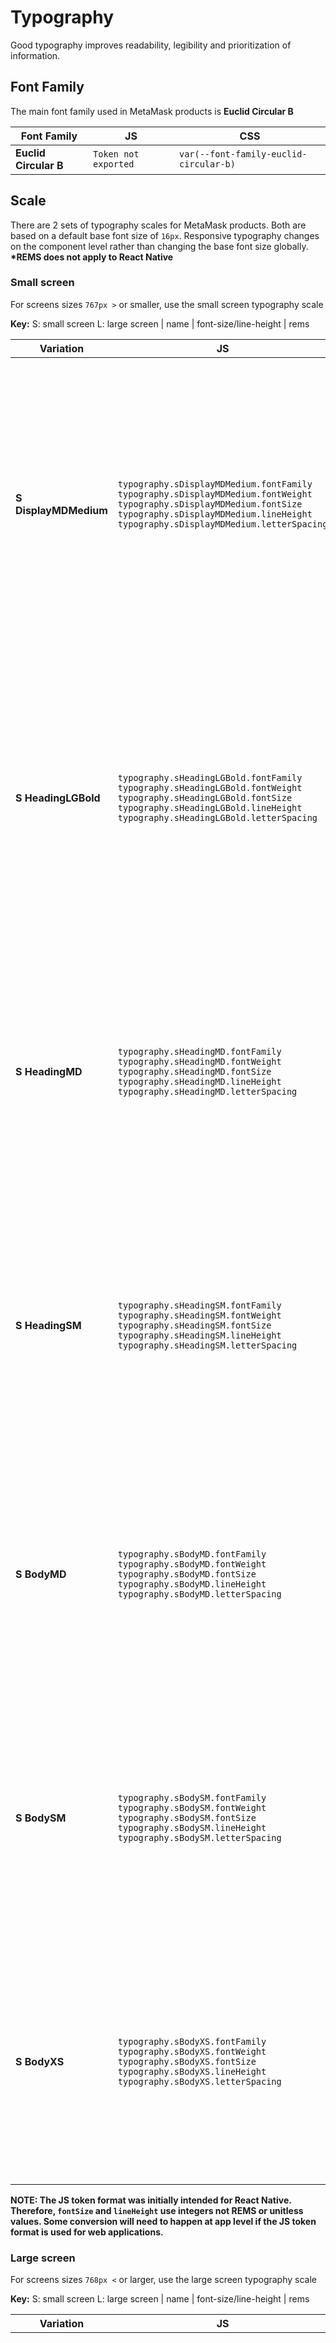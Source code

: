

<Meta title="Typography / Introduction" />

# Typography

Good typography improves readability, legibility and prioritization of information.

## Font Family

The main font family used in MetaMask products is **Euclid Circular B**

<Canvas>
  <Story id="typography-typography--font-family" />
</Canvas>

| Font Family           | JS                   | CSS                                    |
| --------------------- | -------------------- | -------------------------------------- |
| **Euclid Circular B** | `Token not exported` | `var(--font-family-euclid-circular-b)` |

## Scale

There are 2 sets of typography scales for MetaMask products. Both are based on a default base font size of `16px`. Responsive typography changes on the component level rather than changing the base font size globally. **\*REMS does not apply to React Native**

### **Small screen**

For screens sizes `767px >` or smaller, use the small screen typography scale

**Key:** S: small screen L: large screen | name | font-size/line-height | rems

<Canvas>
  <Story id="typography-typography--small-screen" />
</Canvas>

| Variation             | JS                                                                                                                                                                                                                                        | CSS                                                                                                                                                                                                                                                                                             |
| --------------------- | ----------------------------------------------------------------------------------------------------------------------------------------------------------------------------------------------------------------------------------------- | ----------------------------------------------------------------------------------------------------------------------------------------------------------------------------------------------------------------------------------------------------------------------------------------------- |
| **S DisplayMDMedium** | `typography.sDisplayMDMedium.fontFamily` <br /> `typography.sDisplayMDMedium.fontWeight` <br /> `typography.sDisplayMDMedium.fontSize` <br /> `typography.sDisplayMDMedium.lineHeight` <br /> `typography.sDisplayMDMedium.letterSpacing` | `var(--typography-s-display-md-medium-font-family)` <br /> `var(--typography-s-display-md-medium-font-weight)`<br /> `var(--typography-s-display-md-medium-font-size)` <br /> `var(--typography-s-display-md-medium-line-height)` <br /> `var(--typography-s-display-md-medium-letter-spacing)` |
| **S HeadingLGBold**   | `typography.sHeadingLGBold.fontFamily` <br /> `typography.sHeadingLGBold.fontWeight` <br /> `typography.sHeadingLGBold.fontSize` <br /> `typography.sHeadingLGBold.lineHeight` <br /> `typography.sHeadingLGBold.letterSpacing`           | `var(--typography-s-heading-lg-bold-font-family)` <br /> `var(--typography-s-heading-lg-bold-font-weight)`<br /> `var(--typography-s-heading-lg-bold-font-size)` <br /> `var(--typography-s-heading-lg-bold-line-height)` <br /> `var(--typography-s-heading-lg-bold-letter-spacing)`           |
| **S HeadingMD**       | `typography.sHeadingMD.fontFamily` <br /> `typography.sHeadingMD.fontWeight` <br /> `typography.sHeadingMD.fontSize` <br /> `typography.sHeadingMD.lineHeight` <br /> `typography.sHeadingMD.letterSpacing`                               | `var(--typography-s-heading-md-font-family)` <br /> `var(--typography-s-heading-md-font-weight)`<br /> `var(--typography-s-heading-md-font-size)` <br /> `var(--typography-s-heading-md-line-height)` <br /> `var(--typography-s-heading-md-letter-spacing)`                                    |
| **S HeadingSM**       | `typography.sHeadingSM.fontFamily` <br /> `typography.sHeadingSM.fontWeight` <br /> `typography.sHeadingSM.fontSize` <br /> `typography.sHeadingSM.lineHeight` <br /> `typography.sHeadingSM.letterSpacing`                               | `var(--typography-s-heading-sm-font-family)` <br /> `var(--typography-s-heading-sm-font-weight)`<br /> `var(--typography-s-heading-sm-font-size)` <br /> `var(--typography-s-heading-sm-line-height)` <br /> `var(--typography-s-heading-sm-letter-spacing)`                                    |
| **S BodyMD**          | `typography.sBodyMD.fontFamily` <br /> `typography.sBodyMD.fontWeight` <br /> `typography.sBodyMD.fontSize` <br /> `typography.sBodyMD.lineHeight` <br /> `typography.sBodyMD.letterSpacing`                                              | `var(--typography-s-body-md-font-family)` <br /> `var(--typography-s-body-md-font-weight)`<br /> `var(--typography-s-body-md-font-size)` <br /> `var(--typography-s-body-md-line-height)` <br /> `var(--typography-s-body-md-letter-spacing)`                                                   |
| **S BodySM**          | `typography.sBodySM.fontFamily` <br /> `typography.sBodySM.fontWeight` <br /> `typography.sBodySM.fontSize` <br /> `typography.sBodySM.lineHeight` <br /> `typography.sBodySM.letterSpacing`                                              | `var(--typography-s-body-sm-font-family)` <br /> `var(--typography-s-body-sm-font-weight)`<br /> `var(--typography-s-body-sm-font-size)` <br /> `var(--typography-s-body-sm-line-height)` <br /> `var(--typography-s-body-sm-letter-spacing)`                                                   |
| **S BodyXS**          | `typography.sBodyXS.fontFamily` <br /> `typography.sBodyXS.fontWeight` <br /> `typography.sBodyXS.fontSize` <br /> `typography.sBodyXS.lineHeight` <br /> `typography.sBodyXS.letterSpacing`                                              | `var(--typography-s-body-xs-font-family)` <br /> `var(--typography-s-body-xs-font-weight)`<br /> `var(--typography-s-body-xs-font-size)` <br /> `var(--typography-s-body-xs-line-height)` <br /> `var(--typography-s-body-xs-letter-spacing)`                                                   |

**NOTE: The JS token format was initially intended for React Native. Therefore, `fontSize` and `lineHeight` use integers not REMS or unitless values. Some conversion will need to happen at app level if the JS token format is used for web applications.**

### **Large screen**

For screens sizes `768px <` or larger, use the large screen typography scale

**Key:** S: small screen L: large screen | name | font-size/line-height | rems

<Canvas>
  <Story id="typography-typography--large-screen" />
</Canvas>

| Variation             | JS                                                                                                                                                                                                                                        | CSS                                                                                                                                                                                                                                                                                             |
| --------------------- | ----------------------------------------------------------------------------------------------------------------------------------------------------------------------------------------------------------------------------------------- | ----------------------------------------------------------------------------------------------------------------------------------------------------------------------------------------------------------------------------------------------------------------------------------------------- |
| **L DisplayMDMedium** | `typography.lDisplayMDMedium.fontFamily` <br /> `typography.lDisplayMDMedium.fontWeight` <br /> `typography.lDisplayMDMedium.fontSize` <br /> `typography.lDisplayMDMedium.lineHeight` <br /> `typography.lDisplayMDMedium.letterSpacing` | `var(--typography-s-display-md-medium-font-family)` <br /> `var(--typography-s-display-md-medium-font-weight)`<br /> `var(--typography-s-display-md-medium-font-size)` <br /> `var(--typography-s-display-md-medium-line-height)` <br /> `var(--typography-s-display-md-medium-letter-spacing)` |
| **L HeadingLGBold**   | `typography.lHeadingLGBold.fontFamily` <br /> `typography.lHeadingLGBold.fontWeight` <br /> `typography.lHeadingLGBold.fontSize` <br /> `typography.lHeadingLGBold.lineHeight` <br /> `typography.lHeadingLGBold.letterSpacing`           | `var(--typography-s-heading-lg-bold-font-family)` <br /> `var(--typography-s-heading-lg-bold-font-weight)`<br /> `var(--typography-s-heading-lg-bold-font-size)` <br /> `var(--typography-s-heading-lg-bold-line-height)` <br /> `var(--typography-s-heading-lg-bold-letter-spacing)`           |
| **L HeadingMD**       | `typography.lHeadingMD.fontFamily` <br /> `typography.lHeadingMD.fontWeight` <br /> `typography.lHeadingMD.fontSize` <br /> `typography.lHeadingMD.lineHeight` <br /> `typography.lHeadingMD.letterSpacing`                               | `var(--typography-s-heading-md-font-family)` <br /> `var(--typography-s-heading-md-font-weight)`<br /> `var(--typography-s-heading-md-font-size)` <br /> `var(--typography-s-heading-md-line-height)` <br /> `var(--typography-s-heading-md-letter-spacing)`                                    |
| **L HeadingSM**       | `typography.lHeadingSM.fontFamily` <br /> `typography.lHeadingSM.fontWeight` <br /> `typography.lHeadingSM.fontSize` <br /> `typography.lHeadingSM.lineHeight` <br /> `typography.lHeadingSM.letterSpacing`                               | `var(--typography-s-heading-sm-font-family)` <br /> `var(--typography-s-heading-sm-font-weight)`<br /> `var(--typography-s-heading-sm-font-size)` <br /> `var(--typography-s-heading-sm-line-height)` <br /> `var(--typography-s-heading-sm-letter-spacing)`                                    |
| **L BodyMD**          | `typography.lBodyMD.fontFamily` <br /> `typography.lBodyMD.fontWeight` <br /> `typography.lBodyMD.fontSize` <br /> `typography.lBodyMD.lineHeight` <br /> `typography.lBodyMD.letterSpacing`                                              | `var(--typography-s-body-md-font-family)` <br /> `var(--typography-s-body-md-font-weight)`<br /> `var(--typography-s-body-md-font-size)` <br /> `var(--typography-s-body-md-line-height)` <br /> `var(--typography-s-body-md-letter-spacing)`                                                   |
| **L BodySM**          | `typography.lBodySM.fontFamily` <br /> `typography.lBodySM.fontWeight` <br /> `typography.lBodySM.fontSize` <br /> `typography.lBodySM.lineHeight` <br /> `typography.lBodySM.letterSpacing`                                              | `var(--typography-s-body-sm-font-family)` <br /> `var(--typography-s-body-sm-font-weight)`<br /> `var(--typography-s-body-sm-font-size)` <br /> `var(--typography-s-body-sm-line-height)` <br /> `var(--typography-s-body-sm-letter-spacing)`                                                   |
| **L BodyXS**          | `typography.lBodyXS.fontFamily` <br /> `typography.lBodyXS.fontWeight` <br /> `typography.lBodyXS.fontSize` <br /> `typography.lBodyXS.lineHeight` <br /> `typography.lBodyXS.letterSpacing`                                              | `var(--typography-s-body-xs-font-family)` <br /> `var(--typography-s-body-xs-font-weight)`<br /> `var(--typography-s-body-xs-font-size)` <br /> `var(--typography-s-body-xs-line-height)` <br /> `var(--typography-s-body-xs-letter-spacing)`                                                   |

**NOTE: The JS token format was initially intended for React Native. Therefore, `fontSize` and `lineHeight` use integers not REMS or unitless values. Some conversion will need to happen at app level if the JS token format is used for web applications.**

<br />

## Font Weight

There are three available font weights: regular`400`, medium`700` and bold`900`

<Canvas>
  <Story id="typography-typography--font-weight" />
</Canvas>

| Font Weight                                   | JS                   | CSS                          |
| --------------------------------------------- | -------------------- | ---------------------------- |
| Regular                                       | `Token not exported` | `var(--font-weight-regular)` |
| <span style={{fontWeight: 500}}>Medium</span> | `Token not exported` | `var(--font-weight-medium)`  |
| **Bold**                                      | `Token not exported` | `var(--font-weight-bold)`    |

<br />

## References

- [Figma Typography (Large screen)](https://www.figma.com/file/likmuA72JatXDKDChibHBG/%5BTypo%5D-Large-screen?node-id=2%3A134)(internal use only)
- [Figma Typography (Small screen)](https://www.figma.com/file/Na8UKll7g12UywIPGEVLvX/%5BTypo%5D-Small-screen?node-id=2%3A134)(internal use only)
